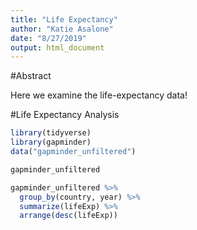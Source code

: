 ```yaml
---
title: "Life Expectancy"
author: "Katie Asalone"
date: "8/27/2019"
output: html_document
---
```



#Abstract

Here we examine the life-expectancy data! 

#Life Expectancy Analysis

```r
library(tidyverse)
library(gapminder)
data("gapminder_unfiltered")
```

```r
gapminder_unfiltered
```

```r
gapminder_unfiltered %>%
  group_by(country, year) %>%
  summarize(lifeExp) %>%
  arrange(desc(lifeExp))
```



